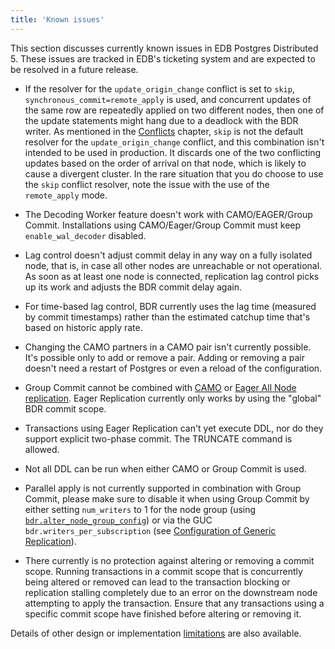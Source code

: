 ```yaml
---
title: 'Known issues'
---
```


This section discusses currently known issues in EDB Postgres Distributed 5. These issues are tracked in EDB's ticketing system and are expected to be resolved in a future release.

-   If the resolver for the `update_origin_change` conflict is set to `skip`, `synchronous_commit=remote_apply` is used, and concurrent updates of the same row are repeatedly applied on two different nodes, then one of the update statements might hang due to a deadlock with the BDR writer.  As mentioned in the [Conflicts](consistency/conflicts/) chapter, `skip` is not the default resolver for the `update_origin_change` conflict, and this combination isn't intended to be used in production. It discards one of the two conflicting updates based on the order of arrival on that node, which is likely to cause a divergent cluster. In the rare situation that you do choose to use the `skip` conflict resolver,  note the issue with the use of the `remote_apply` mode.

-   The Decoding Worker feature doesn't work with CAMO/EAGER/Group Commit. Installations using CAMO/Eager/Group Commit must keep `enable_wal_decoder` disabled.

-   Lag control doesn't adjust commit delay in any way on a fully isolated node, that is, in case all other nodes are unreachable or not operational. As soon as at least one node is connected, replication lag control picks up its work and adjusts the BDR commit delay again.

-   For time-based lag control, BDR currently uses the lag time (measured by commit timestamps) rather than the estimated catchup time that's based on historic apply rate.

-   Changing the CAMO partners in a CAMO pair isn't currently possible. It's possible only to add or remove a pair. Adding or removing a pair doesn't need a restart of Postgres or even a reload of the configuration.

-   Group Commit cannot be combined with [CAMO](durability/camo/) or [Eager All Node replication](consistency/eager/). Eager Replication currently only works by using the "global" BDR commit scope.

-   Transactions using Eager Replication can't yet execute DDL, nor do they support explicit two-phase commit. The TRUNCATE command is allowed.

-   Not all DDL can be run when either CAMO or Group Commit is used.

-   Parallel apply is not currently supported in combination with Group Commit, please make sure to disable it when using Group Commit by either setting `num_writers` to 1 for the node group (using [`bdr.alter_node_group_config`](nodes#bdralter_node_group_config)) or via the GUC `bdr.writers_per_subscription` (see [Configuration of Generic Replication](configuration#generic-replication)).

-   There currently is no protection against altering or removing a commit scope. Running transactions in a commit scope that is concurrently being altered or removed can lead to the transaction blocking or replication stalling completely due to an error on the downstream node attempting to apply the transaction. Ensure that any transactions using a specific commit scope have finished before altering or removing it.

Details of other design or implementation [limitations](limitations) are also available.